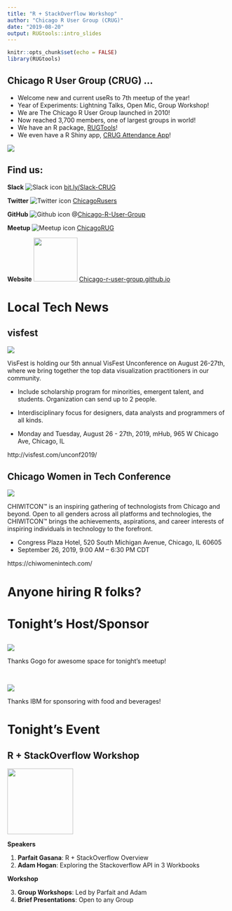 ```yaml
---
title: "R + StackOverflow Workshop"
author: "Chicago R User Group (CRUG)"
date: "2019-08-20"
output: RUGtools::intro_slides
---
```



```r
knitr::opts_chunk$set(echo = FALSE)
library(RUGtools)
```

## Chicago R User Group (CRUG) ...

- Welcome new and current useRs to 7th meetup of the year!
- Year of Experiments: Lightning Talks, Open Mic, Group Workshop!
- We are The Chicago R User Group launched in 2010!
- Now reached 3,700 members, one of largest groups in world!
- We have an R package, [RUGTools](https://justinmshea.github.io/RUGtools/)!
- We even have a R Shiny app, [CRUG Attendance App](https://parfaitg.shinyapps.io/CRUG_Attendance_App/)!

![](images/open_mic.png)

## Find us:

**Slack**
![Slack icon](images/slack_50x50.png) 
[bit.ly/Slack-CRUG](http://bit.ly/Slack-CRUG)

**Twitter**
![Twitter icon](images/twitter50x41.png)
[ChicagoRusers](https://twitter.com/ChicagoRusers)

**GitHub**
![Github icon](images/github.png)
@[Chicago-R-User-Group](https://github.com/Chicago-R-User-Group)

**Meetup**
![Meetup icon](images/m_swarm_50x50.png)
[ChicagoRUG](https://www.meetup.com/ChicagoRUG/)

**Website**
<img src="images/header-background.png" width="100px">
[Chicago-r-user-group.github.io](https://chicago-r-user-group.github.io/)

# Local Tech News

## visfest
![](images/visfest.png)


VisFest is holding our 5th annual VisFest Unconference on August 26-27th, where we bring together the top data visualization practitioners in our community.

- Include scholarship program for minorities, emergent talent, and students. Organization can send up to 2 people.

- Interdisciplinary focus for designers, data analysts and programmers of all kinds.

- Monday and Tuesday, August 26 - 27th, 2019, mHub, 965 W Chicago Ave, Chicago, IL 

http://visfest.com/unconf2019/



## Chicago Women in Tech Conference
![](images/Chi-Wit-Con.jpg)
<br/>

CHIWITCON™ is an inspiring gathering of technologists from Chicago and beyond. Open to all genders across all platforms and technologies, the CHIWITCON™ brings the achievements, aspirations, and career interests of inspiring individuals in technology to the forefront.

- Congress Plaza Hotel, 520 South Michigan Avenue, Chicago, IL 60605
- September 26, 2019, 9:00 AM – 6:30 PM CDT

https://chiwomenintech.com/


# Anyone hiring R folks? 

# Tonight's Host/Sponsor

## 
![](images/gogo_logo.png)


Thanks Gogo for awesome space for tonight's meetup!

<br/>

![](images/IBM-logo-black.png)


Thanks IBM for sponsoring with food and beverages!


# Tonight's Event

## R + StackOverflow Workshop

<img src="images/r_so_workshop.png" width="150px"/>

**Speakers**

1. **Parfait Gasana**: R + StackOverflow Overview
2. **Adam Hogan**: Exploring the Stackoverflow API in 3 Workbooks

**Workshop**

3. **Group Workshops**: Led by Parfait and Adam
4. **Brief Presentations**: Open to any Group






